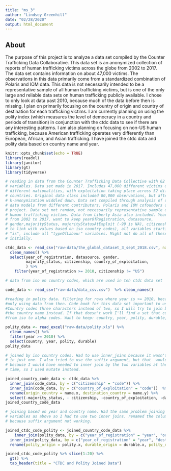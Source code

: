 ```yaml
---
title: "ms_3"
author: "Lindsey Greenhill"
date: "02/28/2020"
output: html_document
---
```

## About
The purpose of this project is to analyze a data set compiled by the Counter Trafficking Data Collaborative. This data set is an anonymized collection of reports of human trafficking victims across the globe from 2002 to  2017. The data set contains information on about 47,000 victims. The observations in this data primarily come from a standardized combination of Polaris and IOM data. This data is not necessarily intended to be a representative sample of all human trafficking victims, but is one of the only large and reliable data sets on human trafficking publicly available. I chose to only look at data past 2010, because much of the data before then is missing. I plan on primarily focusing on the country of origin and country of destination for each trafficking victims. I am currently planning on using the polity index (which measures the level of democracy in a country and periods of transition) in conjunction with the ctdc data to see if there are any interesting patterns. I am also planning on focusing on non-US human trafficking, because American trafficking operates very differently than European, African, and Asian trafficking. I have joined the ctdc data and polity data based on country name and year. 

```r
knitr::opts_chunk$set(echo = TRUE)
library(readxl)
library(janitor)
library(gt)
library(tidyverse)
```
```r

# reading in data from the Counter Trafficking Data Collective with 62 different
# variables. Data set made in 2017. Includes 47,000 different victims of 43
# different nationalities, with exploitation taking place across 52 different
# countries. Original data class included 80,000 observations, but after
# k-anonymization widdled down. Data set compiled through analysis of different
# data models from different contributors. Polaris and IOM cofounders of this
# project. Data set not random, not necessarily representative sample of all
# human trafficking victims. Data from Liberty Asia also included. Years frange
# from 2002 to 2017. want to keep yearOfRegistration, datasource,
# gender,majorityStatus, majorityStatusAtExploit (-99 is NA), citizenship (need
# to link with values based on iso country codes), all variables starting with
# "is", include all "typeOfLabour" variables. Might not do all of these
# initially.

ctdc_data <- read_csv("raw-data/the_global_dataset_3_sept_2018.csv", na = c("", "-99", "NA")) %>% 
  clean_names() %>%
  select(year_of_registration, datasource, gender,
         majority_status, citizenship, country_of_exploitation,
         ) %>%
    filter(year_of_registration >= 2010, citizenship != "US")
```

```r

# data from iso on country codes, which are used in teh ctdc data set

code_data <- read_csv("raw-data/data_csv.csv")  %>% clean_names()
```

```r

#reading in polity data. filtering for rows where year is >= 2010, because I'm
#only using data from then. Code book for this data set important to use.
#Country codes three characters instead of two, so I will try to join based on
#the country name instead. If that doesn't work I'll find a set that converts
#from iso to alpha codes. Want to keep: country, year, polity, durable, persist

polity_data <- read_excel("raw-data/polity.xls") %>%
  clean_names() %>%
  filter(year >= 2010) %>%
  select(country, year, polity, durable)
polity_data

```

```r

# joined by iso country codes. Had to use inner_joins because it wasn't working
# in just one. I also tried to use the suffix argument, but that  wouldn't work
# because I would have needed to inner join by the two variables at the same
# time, so I used mutate instead.

joined_country_code_data <- ctdc_data %>%
  inner_join(code_data, by = c("citizenship" = "code")) %>%
  inner_join(code_data, by = c("country_of_exploitation" = "code"))  %>%
  rename(origin_country = name.x, destination_country = name.y) %>%
  select(-majority_status, - citizenship, -country_of_exploitation, -datasource)
joined_country_code_data
```

```r

# joining based on year and country name. Had the same problem joining by two
# variables as above so I had to use two inner joins. renamed the columns also
# because suffix argument not working.

joined_ctdc_code_polity <- joined_country_code_data %>%
    inner_join(polity_data, by = c("year_of_registration" = "year", "origin_country" = "country")) %>%
  inner_join(polity_data, by = c("year_of_registration" = "year", "destination_country" = "country")) %>%
  rename(polity_origin = polity.x, durable_origin = durable.x, polity_destination = polity.y, durable_destination = durable.y, year = year_of_registration)

```
```r
joined_ctdc_code_polity %>% slice(1:20) %>%
  gt() %>%
  tab_header(title = "CTDC and Polity Joined Data")
```

